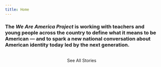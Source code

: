 ```yaml
---
title: Home
---
```



<Layout>

### The *We Are America Project* is working with teachers and young people across the country to define what it means to be American — and to spark a new national conversation about American identity today led by the next generation. 

<FeaturedStories nCols={3} nStories={6} />

<br/>
<center>
<ButtonLink destination="/stories">
  See All Stories
</ButtonLink>
</center>

</Layout>